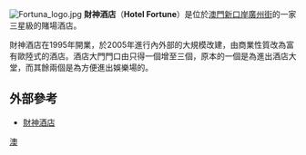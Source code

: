 [[File:Fortuna_logo.jpg|thumb]]
'''財神酒店'''（'''Hotel Fortune'''）是位於[[澳門|澳門]][[新口岸|新口岸]][[廣州街|廣州街]]的一家三星級的賭場酒店。

財神酒店在1995年開業，於2005年進行內外部的大規模改建，由商業性質改為富有歐陸式的酒店。酒店大門門口由只得一個增至三個，原本的一個是為進出酒店大堂，而其餘兩個是為方便進出娛樂場的。

== 外部參考==
*[http://www.hotelfortuna.com.mo/ 財神酒店] {{Wayback|url=http://www.hotelfortuna.com.mo/ |date=20210507025446 }}

{{澳博娛樂場}}
{{澳門酒店}}

[[Category:澳門賭場|澳]]